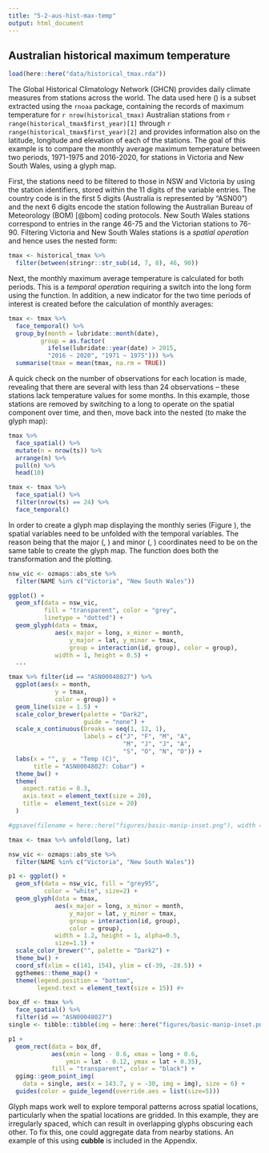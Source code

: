 ```yaml
---
title: "5-2-aus-hist-max-temp"
output: html_document
---
```


## Australian historical maximum temperature {#historicaltmax}

```r
load(here::here("data/historical_tmax.rda"))
```


The Global Historical Climatology Network (GHCN) provides daily climate measures from stations across the world. The data used here (\code{historical_tmax}) is a subset extracted using the `rnoaa` package, containing the records of maximum temperature for `r nrow(historical_tmax)` Australian stations from `r range(historical_tmax$first_year)[1]` through `r range(historical_tmax$first_year)[2]` and provides information also on the latitude, longitude and elevation of each of the  stations. <!-- This data  is already cast into a \code{cubble} data object (please see Appendix X for the code to extract  the data from XX and prepare the data into \code{cubble} form), with \code{id} as the key, \code{date} as the index, and \code{c(longitude, latitude)} as the coordinates.--> The goal of this example is to compare the monthly average maximum temperature between two periods, 1971-1975 and 2016-2020, for stations in Victoria and New South Wales, using a glyph map.

First, the stations need to be filtered to those in NSW and Victoria by using the station identifiers, stored within the 11 digits of the \code{id} variable entries. The country code is in the first 5 digits (Australia is represented by "ASN00") and the next 6 digits encode the station following the Australian Bureau of Meteorology (BOM) [@bom] coding protocols. New South Wales stations correspond to entries in the range 46-75 and the Victorian stations to 76-90. Filtering Victoria and New South Wales stations is a *spatial operation* and hence uses the \code{cubble} nested form:

<!-- BOM link: http://www.bom.gov.au/climate/cdo/about/site-num.shtml -->

```r
tmax <- historical_tmax %>%
  filter(between(stringr::str_sub(id, 7, 8), 46, 90))
```

Next, the monthly maximum average temperature is  calculated for both periods. This is a *temporal operation* requiring a switch into the long \code{cubble} form using the \code{face_temporal()} function. In addition, a new indicator for the two time periods of interest is created before the calculation of monthly averages:

```r
tmax <- tmax %>%
  face_temporal() %>% 
  group_by(month = lubridate::month(date),
         group = as.factor(
           ifelse(lubridate::year(date) > 2015,
           "2016 ~ 2020", "1971 ~ 1975"))) %>%
  summarise(tmax = mean(tmax, na.rm = TRUE))
```

A quick check on the number of observations for each location is made, revealing that there are several with less than 24 observations -- these stations lack temperature values for some months. In this example, those stations are removed by switching to a long \code{cubble} to operate on the spatial component over time, and then, move back into the nested \code{cubble} (to make the glyph map):

```r
tmax %>% 
  face_spatial() %>% 
  mutate(n = nrow(ts)) %>%
  arrange(n) %>%
  pull(n) %>% 
  head(10)

tmax <- tmax %>% 
  face_spatial() %>% 
  filter(nrow(ts) == 24) %>%
  face_temporal()
```

In order to create a glyph map displaying the monthly series  (Figure \ref{fig:basic-manip}), the spatial variables need to be unfolded with the temporal variables. The reason being that the major (\code{long}, \code{lat}) and minor (\code{month}, \code{tmax}) coordinates need to be on the same table to create the glyph map. The \code{geom_glyph()} function does both the transformation and the plotting. \textcolor{green}{(An inset of the glyph for one station is shown in the top left corner.)} 

```r
nsw_vic <- ozmaps::abs_ste %>%
  filter(NAME %in% c("Victoria", "New South Wales"))

ggplot() +
  geom_sf(data = nsw_vic,
          fill = "transparent", color = "grey",
          linetype = "dotted") +
  geom_glyph(data = tmax,
             aes(x_major = long, x_minor = month,
                 y_major = lat, y_minor = tmax,
                 group = interaction(id, group), color = group),
             width = 1, height = 0.5) +
  ...
```

```r

tmax %>% filter(id == "ASN00048027") %>%
  ggplot(aes(x = month,
             y = tmax,
             color = group)) +
  geom_line(size = 1.5) +
  scale_color_brewer(palette = "Dark2", 
                     guide = "none") +
  scale_x_continuous(breaks = seq(1, 12, 1), 
                     labels = c("J", "F", "M", "A",
                                "M", "J", "J", "A",
                                "S", "O", "N", "D")) +
  labs(x = "", y  = "Temp (C)", 
       title = "ASN00048027: Cobar") +
  theme_bw() +
  theme(
    aspect.ratio = 0.3,
    axis.text = element_text(size = 20),
    title =  element_text(size = 20)
  )

#ggsave(filename = here::here("figures/basic-manip-inset.png"), width = 7)
```


```r
tmax <- tmax %>% unfold(long, lat)

nsw_vic <- ozmaps::abs_ste %>% 
  filter(NAME %in% c("Victoria", "New South Wales"))

p1 <- ggplot() + 
  geom_sf(data = nsw_vic, fill = "grey95", 
          color = "white", size=2) + 
  geom_glyph(data = tmax, 
             aes(x_major = long, x_minor = month, 
                 y_major = lat, y_minor = tmax,
                 group = interaction(id, group), 
                 color = group),
             width = 1.2, height = 1, alpha=0.5, 
             size=1.1) +
  scale_color_brewer("", palette = "Dark2") + 
  theme_bw() + 
  coord_sf(xlim = c(141, 154), ylim = c(-39, -28.5)) + 
  ggthemes::theme_map() +
  theme(legend.position = "bottom",
        legend.text = element_text(size = 15)) #+

box_df <- tmax %>% 
  face_spatial() %>% 
  filter(id == "ASN00048027")
single <- tibble::tibble(img = here::here("figures/basic-manip-inset.png"))

p1 +
  geom_rect(data = box_df,
            aes(xmin = long - 0.6, xmax = long + 0.6,
                ymin = lat - 0.12, ymax = lat + 0.35),
            fill = "transparent", color = "black") +
  ggimg::geom_point_img(
    data = single, aes(x = 143.7, y = -30, img = img), size = 6) + 
  guides(color = guide_legend(override.aes = list(size=5)))

```

Glyph maps work well to explore temporal patterns across spatial locations, particularly when the spatial locations are gridded. In this example, they are irregularly spaced, which can result in overlapping glyphs obscuring each other. To fix this, one could aggregate data from nearby stations. An example of this using **cubble** is included in the Appendix. 
